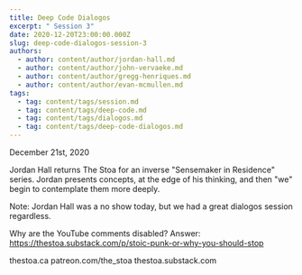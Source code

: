 ```yaml
---
title: Deep Code Dialogos
excerpt: " Session 3"
date: 2020-12-20T23:00:00.000Z
slug: deep-code-dialogos-session-3
authors:
  - author: content/author/jordan-hall.md
  - author: content/author/john-vervaeke.md
  - author: content/author/gregg-henriques.md
  - author: content/author/evan-mcmullen.md
tags:
  - tag: content/tags/session.md
  - tag: content/tags/deep-code.md
  - tag: content/tags/dialogos.md
  - tag: content/tags/deep-code-dialogos.md
---
```


December 21st, 2020

Jordan Hall returns The Stoa for an inverse "Sensemaker in Residence" series. Jordan presents concepts, at the edge of his thinking, and then "we" begin to contemplate them more deeply.

Note: Jordan Hall was a no show today, but we had a great dialogos session regardless. 

Why are the YouTube comments disabled? Answer: https://thestoa.substack.com/p/stoic-punk-or-why-you-should-stop

thestoa.ca
patreon.com/the_stoa
thestoa.substack.com
